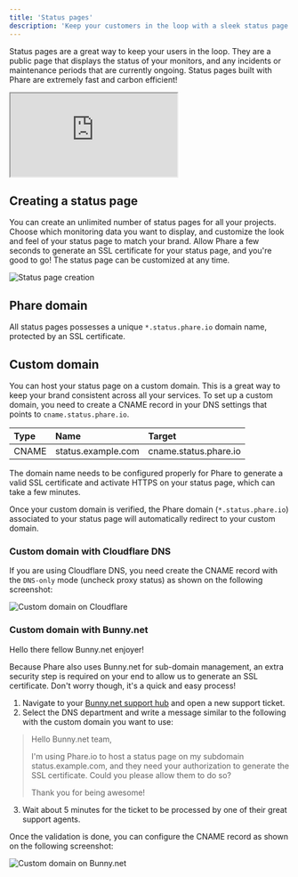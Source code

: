 ```yaml
---
title: 'Status pages'
description: 'Keep your customers in the loop with a sleek status page. Build trust with transparent communication on incidents and maintenance periods.'
---
```


Status pages are a great way to keep your users in the loop. They are a public page that displays the status of your monitors, and any incidents or maintenance periods that are currently ongoing. Status pages built with Phare are extremely fast and carbon efficient!

<Frame type="glass">
    <div style={{position: 'relative', width: '100%', 'padding-top': '56.25%'}}>
        <iframe
            src="https://iframe.mediadelivery.net/embed/238508/dc0fe30e-efbe-4192-a05c-5a0e6c1d5802?autoplay=false&loop=true&muted=true&preload=true&responsive=true"
            loading="lazy"
            allow="accelerometer;gyroscope;autoplay;encrypted-media;picture-in-picture;fullscreen"
            style={{border: 0, position: 'absolute', top: 0, height: '100%', width: '100%'}}
        ></iframe>
    </div>
</Frame>

## Creating a status page

You can create an unlimited number of status pages for all your projects. Choose which monitoring data you want to display, and customize the look and feel of your status page to match your brand. Allow Phare a few seconds to generate an SSL certificate for your status page, and you're good to go! The status page can be customized at any time.

<Frame type="glass">
  <img class="border rounded-lg" src="/images/uptime/status-pages/status-pages-creation.webp" alt="Status page creation" />
</Frame>

## Phare domain

All status pages possesses a unique `*.status.phare.io` domain name, protected by an SSL certificate.

## Custom domain

You can host your status page on a custom domain. This is a great way to keep your brand consistent across all your services. To set up a custom domain, you need to create a CNAME record in your DNS settings that points to `cname.status.phare.io`.

| Type  | Name               | Target                |
|:------|:-------------------|:----------------------|
| CNAME | status.example.com | cname.status.phare.io |

The domain name needs to be configured properly for Phare to generate a valid SSL certificate and activate HTTPS on your status page, which can take a few minutes.

Once your custom domain is verified, the Phare domain (`*.status.phare.io`) associated to your status page will automatically redirect to your custom domain.

### Custom domain with Cloudflare DNS

If you are using Cloudflare DNS, you need create the CNAME record with the `DNS-only` mode (uncheck proxy status) as shown on the following screenshot:

<Frame type="glass">
    <img class="border rounded-lg" src="/images/uptime/status-pages/custom-domain-cloudflare.webp" alt="Custom domain on Cloudflare" />
</Frame>

### Custom domain with Bunny.net

Hello there fellow Bunny.net enjoyer!

Because Phare also uses Bunny.net for sub-domain management, an extra security step is required on your end to allow us to generate an SSL certificate. Don't worry though, it's a quick and easy process!

1. Navigate to your [Bunny.net support hub](https://dash.bunny.net/support/tickets) and open a new support ticket.
2. Select the DNS department and write a message similar to the following with the custom domain you want to use:

>Hello Bunny.net team,
>
>I'm using Phare.io to host a status page on my subdomain status.example.com, and they need your authorization to generate the SSL certificate. Could you please allow them to do so?
>
>Thank you for being awesome!


3. Wait about 5 minutes for the ticket to be processed by one of their great support agents.

Once the validation is done, you can configure the CNAME record as shown on the following screenshot:

<Frame type="glass">
    <img class="border rounded-lg" src="/images/uptime/status-pages/custom-domain-bunny.webp" alt="Custom domain on Bunny.net" />
</Frame>
